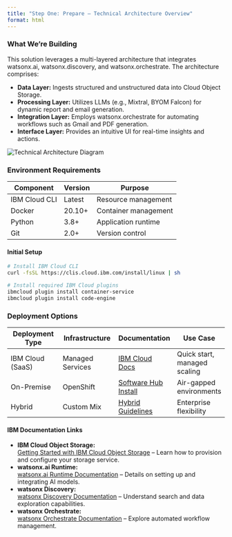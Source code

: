 ```yaml
---
title: "Step One: Prepare – Technical Architecture Overview"
format: html
---
```


### What We’re Building

This solution leverages a multi-layered architecture that integrates watsonx.ai, watsonx.discovery, and watsonx.orchestrate. The architecture comprises:

- **Data Layer:** Ingests structured and unstructured data into Cloud Object Storage.
- **Processing Layer:** Utilizes LLMs (e.g., Mixtral, BYOM Falcon) for dynamic report and email generation.
- **Integration Layer:** Employs watsonx.orchestrate for automating workflows such as Gmail and PDF generation.
- **Interface Layer:** Provides an intuitive UI for real-time insights and actions.

<img src="/images/007/SOLUTION_OVERVIEW/007_Architecture.png" alt="Technical Architecture Diagram" class="responsive-img">

### Environment Requirements

| Component        | Version  | Purpose                   |
|------------------|----------|---------------------------|
| IBM Cloud CLI    | Latest   | Resource management       |
| Docker           | 20.10+   | Container management      |
| Python           | 3.8+     | Application runtime       |
| Git              | 2.0+     | Version control           |

#### Initial Setup

```bash
# Install IBM Cloud CLI
curl -fsSL https://clis.cloud.ibm.com/install/linux | sh

# Install required IBM Cloud plugins
ibmcloud plugin install container-service
ibmcloud plugin install code-engine
```

### Deployment Options

| Deployment Type | Infrastructure | Documentation | Use Case |
|----------------|----------------|---------------|-----------|
| IBM Cloud (SaaS) | Managed Services | [IBM Cloud Docs](https://cloud.ibm.com/docs){target="_blank"} | Quick start, managed scaling |
| On-Premise | OpenShift | [Software Hub Install](https://www.ibm.com/docs/en/software-hub/5.1.x){target="_blank"} | Air-gapped environments |
| Hybrid | Custom Mix | [Hybrid Guidelines](https://www.ibm.com/docs/en/cloud-paks/cp-data){target="_blank"} | Enterprise flexibility |

#### IBM Documentation Links

- **IBM Cloud Object Storage:**  
  [Getting Started with IBM Cloud Object Storage](https://cloud.ibm.com/docs/cloud-object-storage?topic=cloud-object-storage-getting-started-cloud-object-storage){target="_blank"} – Learn how to provision and configure your storage service.
- **watsonx.ai Runtime:**  
  [watsonx.ai Runtime Documentation](https://cloud.ibm.com/apidocs/machine-learning){target="_blank"} – Details on setting up and integrating AI models.
- **watsonx Discovery:**  
  [watsonx Discovery Documentation](https://www.ibm.com/docs/en/watsonx/watson-discovery){target="_blank"} – Understand search and data exploration capabilities.
- **watsonx Orchestrate:**  
  [watsonx Orchestrate Documentation](https://www.ibm.com/docs/en/watsonx/watson-orchestrate/current){target="_blank"} – Explore automated workflow management.

